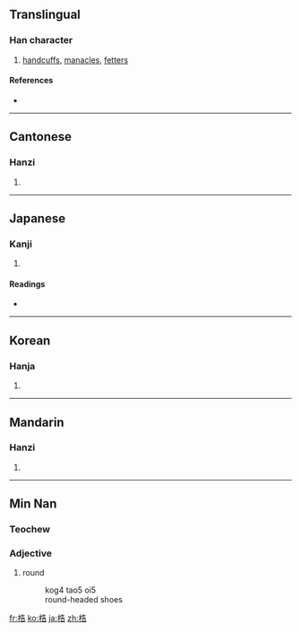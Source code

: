 ==Translingual==

===Han character===
{{Han char|rn=75|rad=木|as=07|sn=11|four=4496<sub>1</sub>|canj=木竹土口 (DHGR)}}

# [[handcuffs]], [[manacles]], [[fetters]]

====References====
* {{Han ref|kx=0528.210|dkj=14841|dj=0917.090|hdz=21215.080|uh=688F|ud=26767|bh=D5C0|bd=54720}}

----

==Cantonese==

===Hanzi===
{{yue-hanzi|jyut=|y=guk1}}

# {{defn|Cantonese|sort=木07}}

----

==Japanese==

===Kanji===
{{ja-kanji|grade=|rs=木07}}

# {{defn|Japanese}}

====Readings====
* {{ja-readings|on=[[こく]] (koku), [[かく]] (kaku)|kun=[[てかせ]] (tekase)}}

----

==Korean==

===Hanja===
{{ko-hanja|hangeul=곡|eumhun=|rv=gok|mr=kok|y=kok}}

# {{defn|Korean|sort=木07}}

----

==Mandarin==

===Hanzi===
{{cmn-hanzi|pin=[[gù]] ([[gu4]]), [[jué]] ([[jue2]])|wg=ku<sup>4</sup>, chüeh<sup>2</sup>}}

# {{defn|Mandarin|sort=木07}}

----

==Min Nan==
{{attention|nan}}
===Teochew===
{{rfc-header|Teochew}}

===Adjective===
{{infl|nan-teochew|adj|traditional and simplified||Romanization|kog4}}

# round
#: {{zh-ts|梏頭鞋|梏头鞋}}
#: kog4 tao5 oi5
#: round-headed shoes
{{rfv|This looks wrong to me, but I don't speak Teochew}}

[[fr:梏]]
[[ko:梏]]
[[ja:梏]]
[[zh:梏]]